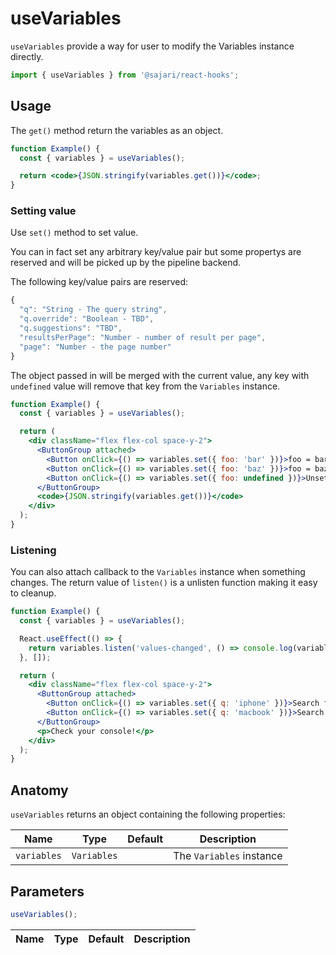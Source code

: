 
<SEO
  title="useVariables"
  scope={scopes.hooks}
  description="useVariables provide a way for user to modify the Variables instance directly."
/>

# useVariables

`useVariables` provide a way for user to modify the Variables instance directly.

```js
import { useVariables } from '@sajari/react-hooks';
```

## Usage

The `get()` method return the variables as an object.

```jsx
function Example() {
  const { variables } = useVariables();

  return <code>{JSON.stringify(variables.get())}</code>;
}
```

### Setting value

Use `set()` method to set value.

You can in fact set any arbitrary key/value pair but some propertys are reserved and will be picked up by the pipeline backend.

The following key/value pairs are reserved:

```js
{
  "q": "String - The query string",
  "q.override": "Boolean - TBD",
  "q.suggestions": "TBD",
  "resultsPerPage": "Number - number of result per page",
  "page": "Number - the page number"
}
```

The object passed in will be merged with the current value, any key with `undefined` value will remove that key from the `Variables` instance.

```jsx
function Example() {
  const { variables } = useVariables();

  return (
    <div className="flex flex-col space-y-2">
      <ButtonGroup attached>
        <Button onClick={() => variables.set({ foo: 'bar' })}>foo = bar</Button>
        <Button onClick={() => variables.set({ foo: 'baz' })}>foo = baz</Button>
        <Button onClick={() => variables.set({ foo: undefined })}>Unset foo</Button>
      </ButtonGroup>
      <code>{JSON.stringify(variables.get())}</code>
    </div>
  );
}
```

### Listening

You can also attach callback to the `Variables` instance when something changes. The return value of `listen()` is a unlisten function making it easy to cleanup.

```jsx
function Example() {
  const { variables } = useVariables();

  React.useEffect(() => {
    return variables.listen('values-changed', () => console.log(variables.get()));
  }, []);

  return (
    <div className="flex flex-col space-y-2">
      <ButtonGroup attached>
        <Button onClick={() => variables.set({ q: 'iphone' })}>Search for "iphone"</Button>
        <Button onClick={() => variables.set({ q: 'macbook' })}>Search for "macbook"</Button>
      </ButtonGroup>
      <p>Check your console!</p>
    </div>
  );
}
```

## Anatomy

`useVariables` returns an object containing the following properties:

| Name        | Type        | Default | Description              |
| ----------- | ----------- | ------- | ------------------------ |
| `variables` | `Variables` |         | The `Variables` instance |

## Parameters

```js
useVariables();
```

| Name | Type | Default | Description |
| ---- | ---- | ------- | ----------- |
